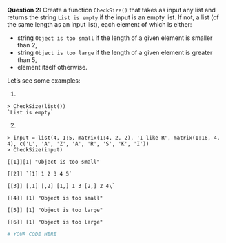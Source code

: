 **Question 2:** Create a function `CheckSize()` that takes as input any
list and returns the string `List is empty` if the input is an empty
list. If not, a list (of the same length as an input list), each element
of which is either:

-   string `Object is too small` if the length of a given element is
    smaller than 2,
-   string `Object is too large` if the length of a given element is
    greater than 5,
-   element itself otherwise.

Let's see some examples:

1.  

```
> CheckSize(list())
`List is empty`
```

2.  

```
> input = list(4, 1:5, matrix(1:4, 2, 2), 'I like R', matrix(1:16, 4, 4), c('L', 'A', 'Z', 'A', 'R', 'S', 'K', 'I'))
> CheckSize(input)

[[1]][1] "Object is too small"

[[2]] `[1] 1 2 3 4 5`

[[3]] [,1] [,2] [1,] 1 3 [2,] 2 4\`

[[4]] [1] "Object is too small"

[[5]] [1] "Object is too large"

[[6]] [1] "Object is too large"
```


```r
# YOUR CODE HERE
```
